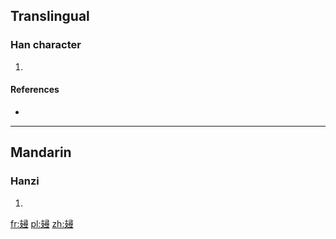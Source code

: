 ==Translingual==

===Han character===
{{Han char|rn=65|rad=支|as=12|sn=16|four=4740<sub>4</sub>|canj=十水尸一戈 (JESMI)|ids=⿺[[支]][[尋]]}}

# {{defn|Han|sort=支12}}

====References====
* {{Han ref|kx=0467.250|dkj=13099|dj=0815.270|hdz=21330.190|uh=6533|ud=25907|bh=E9AF|bd=59823}}

----

==Mandarin==

===Hanzi===
{{cmn-hanzi|pin=[[pō]] ([[po1]]), [[xín]] ([[xin2]])|wg=p'o<sup>1</sup>, hsin<sup>2</sup>}}

# {{defn|lang=cmn|sort=支12}}

[[fr:攳]]
[[pl:攳]]
[[zh:攳]]